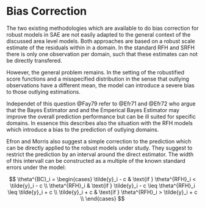 # Bias Correction

The two existing methodologies which are available to do bias correction for
robust models in SAE are not easily adapted to the general context of the
discussed area level models. Both approaches are based on a robust scale
estimate of the residuals within in a domain. In the standard RFH and SRFH there
is only one observation per domain, such that these estimates can not be
directly transfered.

However, the general problem remains. In the setting of the robustified score
functions and a misspecified distribution in the sense that outlying
observations have a different mean, the model can introduce a severe bias to
those outlying estimations.

Independet of this question @Fay79 refer to @Efr71 and @Efr72 who argue that the
Bayes Estimator and and the Emperical Bayes Estimator may improve the overall
prediction performance but can be ill suited for specific domains. In essence
this describes also the situation with the RFH models which introduce a bias to
the prediction of outlying domains.

Efron and Morris also suggest a simple correction to the prediction which can be
directly applied to the robust models under study. They suggest to restrict the 
prediction by an interval around the direct estimator. The width of this 
intervall can be constructed as a multiple of the known standard errors under
the model:

$$
\theta^{BC}_i = 
  \begin{cases}
    \tilde{y}_i - c & \text{if } \theta^{RFH}_i < \tilde{y}_i - c  \\
    \theta^{RFH}_i & \text{if } \tilde{y}_i - c \leq \theta^{RFH}_i \leq \tilde{y}_i + c \\
    \tilde{y}_i + c & \text{if } \theta^{RFH}_i > \tilde{y}_i + c \\
  \end{cases}
$$

